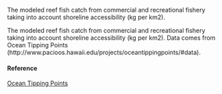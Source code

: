 The modeled reef fish catch from commercial and recreational fishery taking into account shoreline accessibility (kg per km2).

The modeled reef fish catch from commercial and recreational fishery taking into account shoreline accessibility (kg per km2). Data comes from Ocean Tipping Points (http://www.pacioos.hawaii.edu/projects/oceantippingpoints/#data).

#### Reference

[Ocean Tipping Points](http://www.pacioos.hawaii.edu/projects/oceantippingpoints/#data)